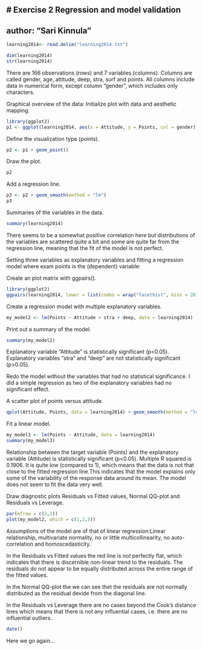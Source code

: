 # Exercise 2 Regression and model validation
---
author: "Sari Kinnula"
---
```r
learning2014<- read.delim("learning2014.txt")

dim(learning2014)
str(learning2014)
```

There are 166 observations (rows) and 7 variables (columns). 
Columns are called gender, age, attitude, deep, stra, surf and points. All columns include data in numerical form, except column "gender", which includes only characters.

Graphical overview of the data:
Initialize plot with data and aesthetic mapping.
```r
library(ggplot2)
p1 <- ggplot(learning2014, aes(x = Attitude, y = Points, col = gender))
```

Define the visualization type (points).
```r
p2 <- p1 + geom_point()
```

Draw the plot.
```r
p2
```

Add a regression line.
```r
p3 <- p2 + geom_smooth(method = "lm")
p3
```

Summaries of the variables in the data.
```r
summary(learning2014)
```

There seems to be a somewhat positive correlation here but distributions of the variables are scattered quite a bit and
some are quite far from the regression line, meaning that the fit of the model is not perfect.

Setting three variables as explanatory variables and fitting a regression model where exam points is the (dependent) variable:

Create an plot matrix with ggpairs().
```r
library(ggplot2)
ggpairs(learning2014, lower = list(combo = wrap("facethist", bins = 20)))
```

Create a regression model with multiple explanatory variables.
```r
my_model2 <- lm(Points ~ Attitude + stra + deep, data = learning2014)
```

Print out a summary of the model.
```r
summary(my_model2)
```

Explanatory variable "Attitude" is statistically significant (p<0.05). 
Explanatory variables "stra" and "deep" are not statistically significant (p>0.05).

Redo the model without the variables that had no statistical significance. I did a simple regression as two 
of the explanatory variables had no significant effect.

A scatter plot of points versus attitude.
```r
qplot(Attitude, Points, data = learning2014) + geom_smooth(method = "lm")
```

Fit a linear model.
```r
my_model3 <- lm(Points ~ Attitude, data = learning2014)
summary(my_model3)
```

Relationship between the target variable (Points) and the explanatory variable (Attitude) is statistically significant (p<0.05).
Multiple R squared is 0.1906. It is quite low (compared to 1), which means that the data is not that close to the fitted regression line.This indicates that the model explains only some of the variability of the response data around its mean. The model does not seem to fit the data very well.
  
Draw diagnostic plots Residuals vs Fitted values, Normal QQ-plot and Residuals vs Leverage.
```r
par(mfrow = c(2,2))
plot(my_model2, which = c(1,2,5))
```

Assumptions of the model are of that of linear regression:Linear relationship, multivariate normality, no or little multicollinearity, no auto-correlation and homoscedasticity.

In the Residuals vs Fitted values the red line is not perfectly flat, which indicates that there is discernible non-linear trend to the residuals. The residuals do not appear to be equally distributed across the entire range of the fitted values.

In the Normal QQ-plot the we can see thet the residuals are not normally distributed as the residual devide from the diagonal line.

In the Residuals vs Leverage there are no cases beyond the Cook’s distance lines which means that there is not any influential cases, i.e. there are no influential outliers.


```r
date()
```

Here we go again...
